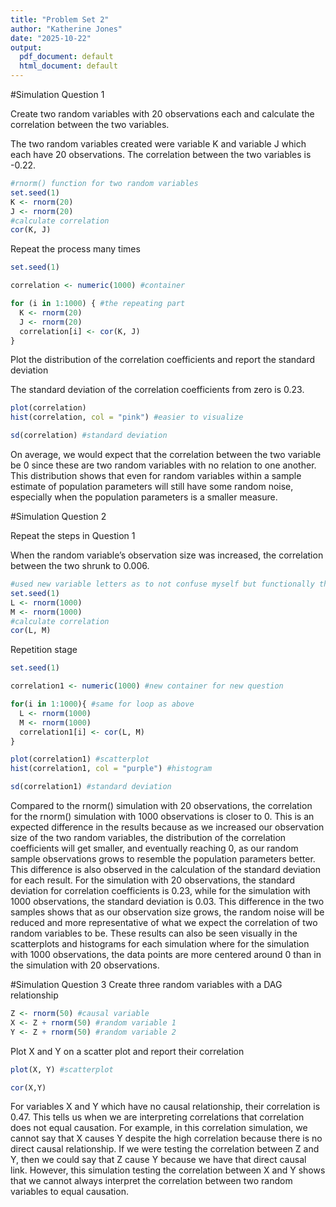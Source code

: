 ```yaml
---
title: "Problem Set 2"
author: "Katherine Jones"
date: "2025-10-22"
output:
  pdf_document: default
  html_document: default
---
```


#Simulation Question 1

Create two random variables with 20 observations each and calculate the correlation between the two variables.

The two random variables created were variable K and variable J which each have 20 observations. The correlation between the two variables is -0.22.
```r
#rnorm() function for two random variables
set.seed(1)
K <- rnorm(20)
J <- rnorm(20)
#calculate correlation
cor(K, J)
```
Repeat the process many times
```r
set.seed(1)

correlation <- numeric(1000) #container

for (i in 1:1000) { #the repeating part
  K <- rnorm(20)
  J <- rnorm(20)
  correlation[i] <- cor(K, J)
}
```

Plot the distribution of the correlation coefficients and report the standard deviation
  
The standard deviation of the correlation coefficients from zero is 0.23.
```r
plot(correlation)
hist(correlation, col = "pink") #easier to visualize 

sd(correlation) #standard deviation
```

On average, we would expect that the correlation between the two variable be 0 since these are two random variables with no relation to one another. This distribution shows that even for random variables within a sample estimate of population parameters will still have some random noise, especially when the population parameters is a smaller measure.

#Simulation Question 2

Repeat the steps in Question 1

When the random variable's observation size was increased, the correlation between the two shrunk to 0.006. 
```r
#used new variable letters as to not confuse myself but functionally they are the same
set.seed(1)
L <- rnorm(1000)
M <- rnorm(1000)
#calculate correlation
cor(L, M)
```

Repetition stage
```r
set.seed(1)

correlation1 <- numeric(1000) #new container for new question

for(i in 1:1000){ #same for loop as above
  L <- rnorm(1000)
  M <- rnorm(1000)
  correlation1[i] <- cor(L, M)
}

plot(correlation1) #scatterplot
hist(correlation1, col = "purple") #histogram

sd(correlation1) #standard deviation
```

Compared to the rnorm() simulation with 20 observations, the correlation for the rnorm() simulation with 1000 observations is closer to 0. This is an expected difference in the results because as we increased our observation size of the two random variables, the distribution of the correlation coefficients will get smaller, and eventually reaching 0, as our random sample observations grows to resemble the population parameters better. This difference is also observed in the calculation of the standard deviation for each result. For the simulation with 20 observations, the standard deviation for correlation coefficients is 0.23, while for the simulation with 1000 observations, the standard deviation is 0.03. This difference in the two samples shows that as our observation size grows, the random noise will be reduced and more representative of what we expect the correlation of two random variables to be. These results can also be seen visually in the scatterplots and histograms for each simulation where for the simulation with 1000 observations, the data points are more centered around 0 than in the simulation with 20 observations.

#Simulation Question 3
Create three random variables with a DAG relationship
```r
Z <- rnorm(50) #causal variable
X <- Z + rnorm(50) #random variable 1
Y <- Z + rnorm(50) #random variable 2
```

Plot X and Y on a scatter plot and report their correlation
```r
plot(X, Y) #scatterplot

cor(X,Y)
```

For variables X and Y which have no causal relationship, their correlation is 0.47. This tells us when we are interpreting correlations that correlation does not equal causation. For example, in this correlation simulation, we cannot say that X causes Y despite the high correlation because there is no direct causal relationship. If we were testing the correlation between Z and Y, then we could say that Z cause Y because we have that direct causal link. However, this simulation testing the correlation between X and Y shows that we cannot always interpret the correlation between two random variables to equal causation. 